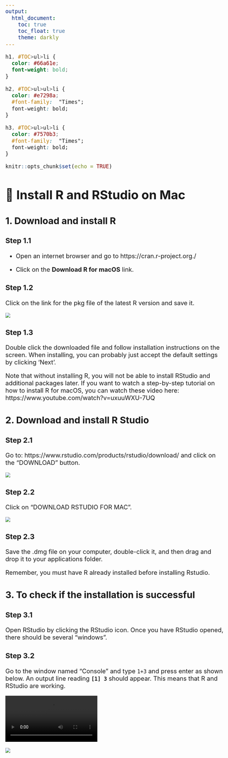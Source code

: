 ```yaml
---
output: 
  html_document:
    toc: true
    toc_float: true 
    theme: darkly
---
```



<style type="text/css">
  body{
  font-size: 15pt;
}
</style>

```css
h1, #TOC>ul>li {
  color: #66a61e;
  font-weight: bold;
}

h2, #TOC>ul>ul>li {
  color: #e7298a;
  #font-family:  "Times";
  font-weight: bold;
}

h3, #TOC>ul>ul>li {
  color: #7570b3;
  #font-family:  "Times";
  font-weight: bold;
}
```

```r
knitr::opts_chunk$set(echo = TRUE)
```

#  Install R and RStudio on Mac 

## 1. Download and install R

### Step 1.1

- Open an internet browser and go to https://cran.r-project.org./

- Click on the **Download R for macOS** link.


### Step 1.2

Click on the link for the pkg file of the latest R version and save it.

![](install/macpkg.png)

### Step 1.3

Double click the downloaded file and follow installation instructions on the screen. When installing, you can probably just accept the default settings by clicking 'Next'.

Note that without	installing R,	you	will	not	be	able	to	install RStudio and additional packages	later. If you want to watch a step-by-step tutorial on how to install R for macOS, you can watch these video here: https://www.youtube.com/watch?v=uxuuWXU-7UQ


## 2. Download and install R Studio

### Step 2.1

Go to: https://www.rstudio.com/products/rstudio/download/ and click	on	the	“DOWNLOAD”	button.

![](install/rstudiodownload.png)

### Step 2.2

Click	on	“DOWNLOAD RSTUDIO FOR MAC”.

![](install/rstudiomac.png)


### Step 2.3

Save the .dmg file on your computer, double-click it, and then drag and drop it to your applications folder.

Remember, you must have R already installed before installing Rstudio. 


## 3. To check if the installation is successful

### Step 3.1

Open	RStudio by clicking the RStudio icon. Once you have RStudio opened, there should be several “windows”.

### Step 3.2

Go to the window named “Console” and type `1+3` and press enter as shown below. An	output line	reading	**`[1] 3`** should	appear.	This	means	that	R	and	RStudio	are	working.

![](demo/demo.mov)


![](install/console.png)
